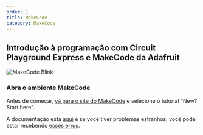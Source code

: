 ```yaml
---
order: 1
title: MakeCode
category: MakeCode
---
```


## Introdução à programação com Circuit Playground Express e MakeCode da Adafruit

![MakeCode Blink](../../../images/makecode/blink.png)

### Abra o ambiente MakeCode

Antes de começar, [vá para o site do MakeCode](https://makecode.adafruit.com) e selecione o tutorial "New? Start here".

A documentação está [aqui](https://makecode.adafruit.com/docs) e se você tiver problemas estranhos, você pode estar recebendo [esses erros](https://makecode.adafruit.com/device/error-codes).
